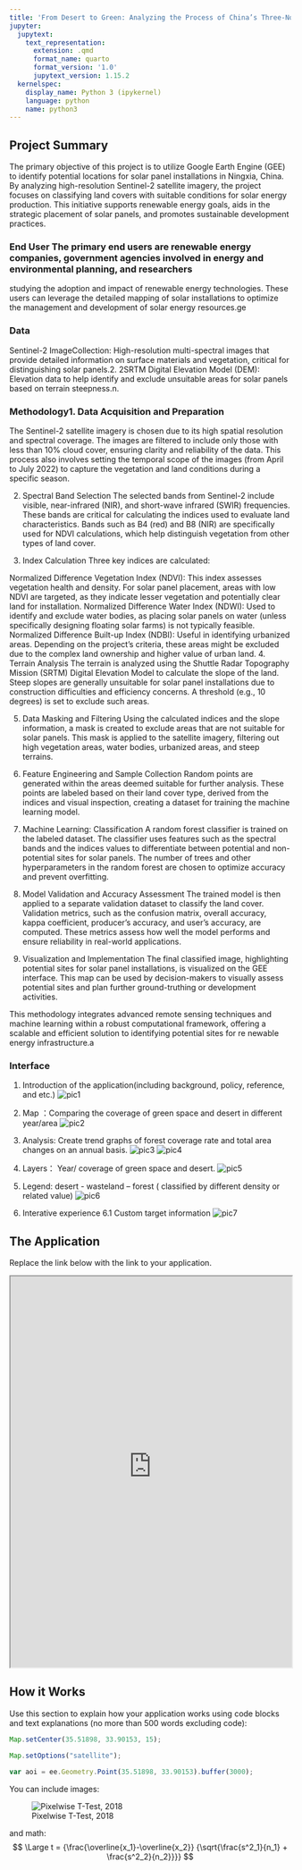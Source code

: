 ```yaml
---
title: 'From Desert to Green: Analyzing the Process of China’s Three-North Shelter Forest Program'
jupyter:
  jupytext:
    text_representation:
      extension: .qmd
      format_name: quarto
      format_version: '1.0'
      jupytext_version: 1.15.2
  kernelspec:
    display_name: Python 3 (ipykernel)
    language: python
    name: python3
---
```



## Project Summary 

The primary objective of this project is to utilize Google Earth Engine (GEE) to identify potential locations for solar panel installations in Ningxia, China. 
By analyzing high-resolution Sentinel-2 satellite imagery, the project focuses on classifying land covers with suitable conditions for solar energy production. 
This initiative supports renewable energy goals, aids in the strategic placement of solar panels, and promotes sustainable development practices.



### End User The primary end users are renewable energy companies, government agencies involved in energy and environmental planning, and researchers 
studying the adoption and impact of renewable energy technologies. These users can leverage the detailed mapping of solar installations 
to optimize the management and development of solar energy resources.ge

### Data

 Sentinel-2 ImageCollection: High-resolution multi-spectral images that provide detailed information on surface materials and vegetation, critical for distinguishing solar panels.2.
2SRTM Digital Elevation Model (DEM): Elevation data to help identify and exclude unsuitable areas for solar panels based on terrain steepness.n.

### Methodology1. Data Acquisition and Preparation
The Sentinel-2 satellite imagery is chosen due to its high spatial resolution and spectral coverage. The images are filtered to include only those with less than 10% cloud cover, ensuring clarity and reliability of the data. This process also involves setting the temporal scope of the images (from April to July 2022) to capture the vegetation and land conditions during a specific season.

2. Spectral Band Selection
The selected bands from Sentinel-2 include visible, near-infrared (NIR), and short-wave infrared (SWIR) frequencies. These bands are critical for calculating the indices used to evaluate land characteristics. Bands such as B4 (red) and B8 (NIR) are specifically used for NDVI calculations, which help distinguish vegetation from other types of land cover.

3. Index Calculation
Three key indices are calculated:

Normalized Difference Vegetation Index (NDVI): This index assesses vegetation health and density. For solar panel placement, areas with low NDVI are targeted, as they indicate lesser vegetation and potentially clear land for installation.
Normalized Difference Water Index (NDWI): Used to identify and exclude water bodies, as placing solar panels on water (unless specifically designing floating solar farms) is not typically feasible.
Normalized Difference Built-up Index (NDBI): Useful in identifying urbanized areas. Depending on the project’s criteria, these areas might be excluded due to the complex land ownership and higher value of urban land.
4. Terrain Analysis
The terrain is analyzed using the Shuttle Radar Topography Mission (SRTM) Digital Elevation Model to calculate the slope of the land. Steep slopes are generally unsuitable for solar panel installations due to construction difficulties and efficiency concerns. A threshold (e.g., 10 degrees) is set to exclude such areas.

5. Data Masking and Filtering
Using the calculated indices and the slope information, a mask is created to exclude areas that are not suitable for solar panels. This mask is applied to the satellite imagery, filtering out high vegetation areas, water bodies, urbanized areas, and steep terrains.

6. Feature Engineering and Sample Collection
Random points are generated within the areas deemed suitable for further analysis. These points are labeled based on their land cover type, derived from the indices and visual inspection, creating a dataset for training the machine learning model.

7. Machine Learning: Classification
A random forest classifier is trained on the labeled dataset. The classifier uses features such as the spectral bands and the indices values to differentiate between potential and non-potential sites for solar panels. The number of trees and other hyperparameters in the random forest are chosen to optimize accuracy and prevent overfitting.

8. Model Validation and Accuracy Assessment
The trained model is then applied to a separate validation dataset to classify the land cover. Validation metrics, such as the confusion matrix, overall accuracy, kappa coefficient, producer's accuracy, and user's accuracy, are computed. These metrics assess how well the model performs and ensure reliability in real-world applications.

9. Visualization and Implementation
The final classified image, highlighting potential sites for solar panel installations, is visualized on the GEE interface. This map can be used by decision-makers to visually assess potential sites and plan further ground-truthing or development activities.

This methodology integrates advanced remote sensing techniques and machine learning within a robust computational framework, offering a scalable and efficient solution to identifying potential sites for re
newable energy infrastructure.a

### Interface

1. Introduction of the application(including background, policy, reference, and etc.)
![pic1](D:/Big Data/GroupProject/bigdata/proposal pic/1.png)

2. Map ：Comparing the coverage of green space and desert in different year/area
![pic2](D:/Big Data/GroupProject/bigdata/proposal pic/2.png)

3. Analysis: Create trend graphs of forest coverage rate and total area changes on an annual 
basis.
![pic3](D:/Big Data/GroupProject/bigdata/proposal pic/3.png)
![pic4](D:/Big Data/GroupProject/bigdata/proposal pic/4.png)

4. Layers： Year/ coverage of green space and desert.
![pic5](D:/Big Data/GroupProject/bigdata/proposal pic/5.png)

5. Legend: desert - wasteland – forest ( classified by different density or related value)
![pic6](D:/Big Data/GroupProject/bigdata/proposal pic/6.png)

6. Interative experience
6.1 Custom target information
![pic7](D:/Big Data/GroupProject/bigdata/proposal pic/7.png)

## The Application 

Replace the link below with the link to your application.

:::{.column-page}

<iframe src='https://ollielballinger.users.earthengine.app/view/turkey-earthquake' width='100%' height='700px'></iframe>

:::
## How it Works 

Use this section to explain how your application works using code blocks and text explanations (no more than 500 words excluding code):

```js
Map.setCenter(35.51898, 33.90153, 15);

Map.setOptions("satellite");

var aoi = ee.Geometry.Point(35.51898, 33.90153).buffer(3000);
```

You can include images:

![Pixelwise T-Test, 2018](images/beirut_change_2020.jpg)

and math:
$$ \Large t = {\frac{\overline{x_1}-\overline{x_2}} {\sqrt{\frac{s^2_1}{n_1} + \frac{s^2_2}{n_2}}}} $$

